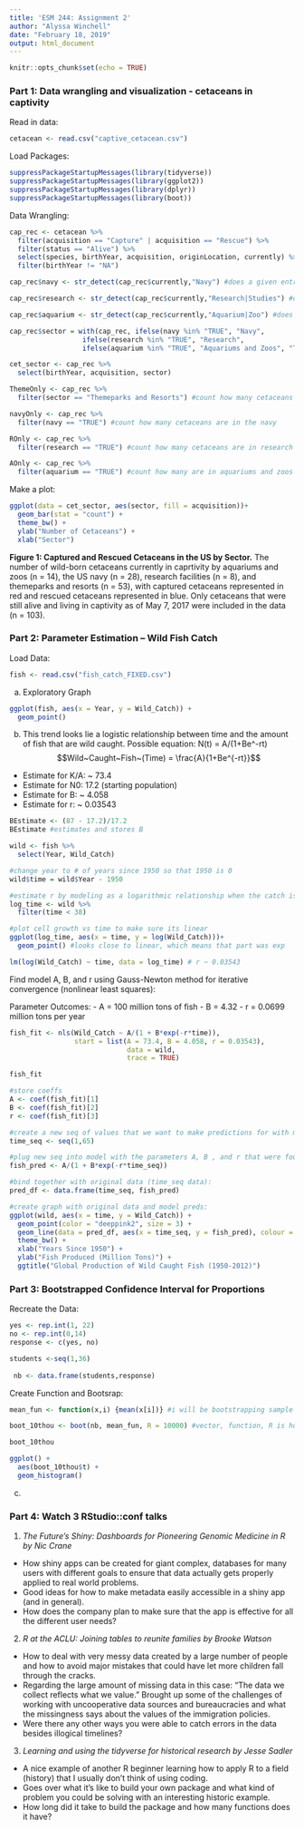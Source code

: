 ```yaml
---
title: 'ESM 244: Assignment 2'
author: "Alyssa Winchell"
date: "February 18, 2019"
output: html_document
---
```


```r
knitr::opts_chunk$set(echo = TRUE)
```

### Part 1: Data wrangling and visualization - cetaceans in captivity

Read in data:

```r

cetacean <- read.csv("captive_cetacean.csv")

```

Load Packages:

```r

suppressPackageStartupMessages(library(tidyverse))
suppressPackageStartupMessages(library(ggplot2))
suppressPackageStartupMessages(library(dplyr))
suppressPackageStartupMessages(library(boot))

```

Data Wrangling:

```r

cap_rec <- cetacean %>%
  filter(acquisition == "Capture" | acquisition == "Rescue") %>%
  filter(status == "Alive") %>%
  select(species, birthYear, acquisition, originLocation, currently) %>%
  filter(birthYear != "NA")

cap_rec$navy <- str_detect(cap_rec$currently,"Navy") #does a given entry include "navy"" in its current location?

cap_rec$research <- str_detect(cap_rec$currently,"Research|Studies") #does a given entry include "Research" or "Studies" in its current location?

cap_rec$aquarium <- str_detect(cap_rec$currently,"Aquarium|Zoo") #does a given entry include "Aquarium" or "Zoo" in its current location?

cap_rec$sector = with(cap_rec, ifelse(navy %in% "TRUE", "Navy",
                  ifelse(research %in% "TRUE", "Research",
                  ifelse(aquarium %in% "TRUE", "Aquariums and Zoos", "Themeparks and Resorts")))) #creates a column for the sector that currently has the cetacean

cet_sector <- cap_rec %>%
  select(birthYear, acquisition, sector)

ThemeOnly <- cap_rec %>%
  filter(sector == "Themeparks and Resorts") #count how many cetaceans are in themeparks

navyOnly <- cap_rec %>%
  filter(navy == "TRUE") #count how many cetaceans are in the navy

ROnly <- cap_rec %>%
  filter(research == "TRUE") #count how many cetaceans are in research facilities

AOnly <- cap_rec %>%
  filter(aquarium == "TRUE") #count how many are in aquariums and zoos

```

Make a plot:

```r

ggplot(data = cet_sector, aes(sector, fill = acquisition))+
  geom_bar(stat = "count") +
  theme_bw() +
  ylab("Number of Cetaceans") +
  xlab("Sector")

```

**Figure 1: Captured and Rescued Cetaceans in the US by Sector.** The number of wild-born cetaceans currently in caprtivity by aquariums and zoos (n = 14), the US navy (n = 28), research facilities (n = 8), and themeparks and resorts (n = 53), with captured cetaceans represented in red and rescued cetaceans represented in blue. Only cetaceans that were still alive and living in captivity as of May 7, 2017 were included in the data (n = 103).

### Part 2: Parameter Estimation – Wild Fish Catch

Load Data:

```r

fish <- read.csv("fish_catch_FIXED.csv")

```


a) Exploratory Graph

```r

ggplot(fish, aes(x = Year, y = Wild_Catch)) +
  geom_point()

```


b) This trend looks lie a logistic relationship between time and the amount of fish that are wild caught. Possible equation: N(t) = A/(1+Be^-rt)
$$Wild~Caught~Fish~(Time) = \frac{A}{1+Be^{-rt}}$$
- Estimate for K/A: ~ 73.4
- Estimate for N0: 17.2 (starting population)
- Estimate for B: ~ 4.058
- Estimate for r: ~ 0.03543

```r

BEstimate <- (87 - 17.2)/17.2
BEstimate #estimates and stores B

wild <- fish %>%
  select(Year, Wild_Catch)

#change year to # of years since 1950 so that 1950 is 0
wild$time = wild$Year - 1950

#estimate r by modeling as a logarithmic relationship when the catch is growing exponentially
log_time <- wild %>%
  filter(time < 38)

#plot cell growth vs time to make sure its linear
ggplot(log_time, aes(x = time, y = log(Wild_Catch)))+
  geom_point() #looks close to linear, which means that part was exp

lm(log(Wild_Catch) ~ time, data = log_time) # r ~ 0.03543

```

Find model A, B, and r using Gauss-Newton method for iterative convergence (nonlinear least squares):

Parameter Outcomes:
- A = 100 million tons of fish
- B = 4.32
- r = 0.0699 million tons per year

```r

fish_fit <- nls(Wild_Catch ~ A/(1 + B*exp(-r*time)),
                start = list(A = 73.4, B = 4.058, r = 0.03543),
                             data = wild,
                             trace = TRUE)

fish_fit

#store coeffs
A <- coef(fish_fit)[1]
B <- coef(fish_fit)[2]
r <- coef(fish_fit)[3]

#create a new seq of values that we want to make predictions for with model. New seq of time values of relevant times (time_seq)
time_seq <- seq(1,65)

#plug new seq into model with the parameters A, B , and r that were found:
fish_pred <- A/(1 + B*exp(-r*time_seq))

#bind together with original data (time_seq data):
pred_df <- data.frame(time_seq, fish_pred)

#create graph with original data and model preds:
ggplot(wild, aes(x = time, y = Wild_Catch)) +
  geom_point(color = "deeppink2", size = 3) +
  geom_line(data = pred_df, aes(x = time_seq, y = fish_pred), colour = "palegreen4", size = 1) +
  theme_bw() +
  xlab("Years Since 1950") +
  ylab("Fish Produced (Million Tons)") +
  ggtitle("Global Production of Wild Caught Fish (1950-2012)")

```


### Part 3: Bootstrapped Confidence Interval for Proportions

Recreate the Data:

```r

yes <- rep.int(1, 22)
no <- rep.int(0,14)
response <- c(yes, no) 

students <-seq(1,36)
 
 nb <- data.frame(students,response)

```


Create Function and Bootsrap:

```r

mean_fun <- function(x,i) {mean(x[i])} #i will be bootstrapping sample #, so x of bootstrap # to let it know that it will do the function for multiple times

boot_10thou <- boot(nb, mean_fun, R = 10000) #vector, function, R is how many bootstrapping samples

boot_10thou

ggplot() +
  aes(boot_10thou$t) +
  geom_histogram()

```

c)

### Part 4: Watch 3 RStudio::conf talks

1. *The Future's Shiny: Dashboards for Pioneering Genomic Medicine in R by Nic Crane*
- How shiny apps can be created for giant complex, databases for many users with different goals to ensure that data actually gets properly applied to real world problems.
- Good ideas for how to make metadata easily accessible in a shiny app (and in general).
- How does the company plan to make sure that the app is effective for all the different user needs?

2. *R at the ACLU: Joining tables to reunite families by Brooke Watson*
- How to deal with very messy data created by a large number of people and how to avoid major mistakes that could have let more children fall through the cracks.
- Regarding the large amount of missing data in this case: “The data we collect reflects what we value.” Brought up some of the challenges of working with uncooperative data sources and bureaucracies and what the missingness says about the values of the immigration policies.
- Were there any other ways you were able to catch errors in the data besides illogical timelines?

3. *Learning and using the tidyverse for historical research by Jesse Sadler*
- A nice example of another R beginner learning how to apply R to a field (history) that I usually don’t think of using coding.
- Goes over what it’s like to build your own package and what kind of problem you could be solving with an interesting historic example.
- How long did it take to build the package and how many functions does it have?
